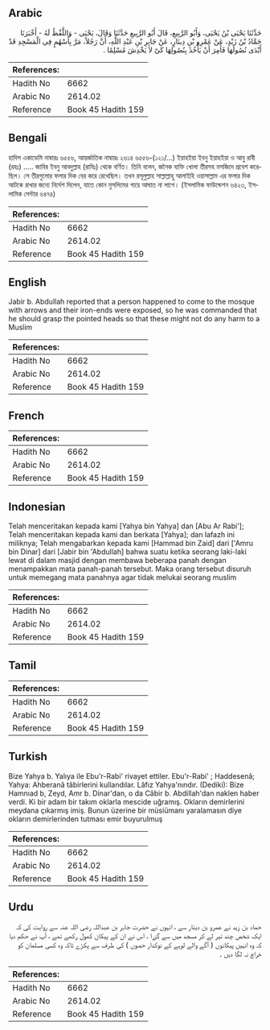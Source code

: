 ## Arabic


<div dir="rtl" lang="ar" style={{fontSize:'larger',backgroundColor:'#f8f9fa',padding:20}}>
حَدَّثَنَا يَحْيَى بْنُ يَحْيَى، وَأَبُو الرَّبِيعِ، قَالَ أَبُو الرَّبِيعِ حَدَّثَنَا وَقَالَ، يَحْيَى - وَاللَّفْظُ لَهُ - أَخْبَرَنَا حَمَّادُ بْنُ زَيْدٍ، عَنْ عَمْرِو بْنِ دِينَارٍ، عَنْ جَابِرِ بْنِ عَبْدِ اللَّهِ، أَنَّ رَجُلاً، مَرَّ بِأَسْهُمٍ فِي الْمَسْجِدِ قَدْ أَبْدَى نُصُولَهَا فَأُمِرَ أَنْ يَأْخُذَ بِنُصُولِهَا كَىْ لاَ يَخْدِشَ مُسْلِمًا ‏.‏
</div>
<div style={{backgroundColor:'#f8f9fa',padding:20, marginBottom: 10}}><table> <thead> <tr> <th>References:</th> <th></th> </tr> </thead> <tbody><tr><td>Hadith No</td><td>6662</td></tr><tr><td>Arabic No</td><td>2614.02</td></tr><tr><td>Reference</td><td>Book 45 Hadith 159</td></tr></tbody></table></div>

## Bengali


<div dir="ltr" lang="bn" style={{fontSize:'larger',backgroundColor:'#f8f9fa',padding:20}}>
হাদিস একাডেমি নাম্বারঃ ৬৫৫৬, আন্তর্জাতিক নাম্বারঃ ২৬১৪ ৬৫৫৬-(১২১/...) ইয়াহইয়া ইবনু ইয়াহইয়া ও আবু রাবী (রহঃ) ..... জাবির ইবনু আবদুল্লাহ (রাযিঃ) থেকে বর্ণিত। তিনি বলেন, জনৈক ব্যক্তি খোলা তীরসহ মসজিদে প্রবেশ করেছিল। সে তীরগুলোর ফলার দিক বের করে রেখেছিল। তখন রসূলুল্লাহ সাল্লাল্লাহু আলাইহি ওয়াসাল্লাম এর ফলার দিক আটকে রাখার জন্যে নির্দেশ দিলেন, যাতে কোন মুসলিমের গায়ে আঘাত না লাগে। (ইসলামিক ফাউন্ডেশন ৬৪২৩, ইসলামিক সেন্টার ৬৪৭৪)
</div>
<div style={{backgroundColor:'#f8f9fa',padding:20, marginBottom: 10}}><table> <thead> <tr> <th>References:</th> <th></th> </tr> </thead> <tbody><tr><td>Hadith No</td><td>6662</td></tr><tr><td>Arabic No</td><td>2614.02</td></tr><tr><td>Reference</td><td>Book 45 Hadith 159</td></tr></tbody></table></div>

## English


<div dir="ltr" lang="en" style={{fontSize:'larger',backgroundColor:'#f8f9fa',padding:20}}>
Jabir b. Abdullah reported that a person happened to come to the mosque with arrows and their iron-ends were exposed, so he was commanded that he should grasp the pointed heads so that these might not do any harm to a Muslim
</div>
<div style={{backgroundColor:'#f8f9fa',padding:20, marginBottom: 10}}><table> <thead> <tr> <th>References:</th> <th></th> </tr> </thead> <tbody><tr><td>Hadith No</td><td>6662</td></tr><tr><td>Arabic No</td><td>2614.02</td></tr><tr><td>Reference</td><td>Book 45 Hadith 159</td></tr></tbody></table></div>

## French


<div dir="ltr" lang="fr" style={{fontSize:'larger',backgroundColor:'#f8f9fa',padding:20}}>

</div>
<div style={{backgroundColor:'#f8f9fa',padding:20, marginBottom: 10}}><table> <thead> <tr> <th>References:</th> <th></th> </tr> </thead> <tbody><tr><td>Hadith No</td><td>6662</td></tr><tr><td>Arabic No</td><td>2614.02</td></tr><tr><td>Reference</td><td>Book 45 Hadith 159</td></tr></tbody></table></div>

## Indonesian


<div dir="ltr" lang="id" style={{fontSize:'larger',backgroundColor:'#f8f9fa',padding:20}}>
Telah menceritakan kepada kami [Yahya bin Yahya] dan [Abu Ar Rabi']; Telah menceritakan kepada kami dan berkata [Yahya]; dan lafazh ini miliknya; Telah mengabarkan kepada kami [Hammad bin Zaid] dari ['Amru bin Dinar] dari [Jabir bin 'Abdullah] bahwa suatu ketika seorang laki-laki lewat di dalam masjid dengan membawa beberapa panah dengan menampakkan mata panah-panah tersebut. Maka orang tersebut disuruh untuk memegang mata panahnya agar tidak melukai seorang muslim
</div>
<div style={{backgroundColor:'#f8f9fa',padding:20, marginBottom: 10}}><table> <thead> <tr> <th>References:</th> <th></th> </tr> </thead> <tbody><tr><td>Hadith No</td><td>6662</td></tr><tr><td>Arabic No</td><td>2614.02</td></tr><tr><td>Reference</td><td>Book 45 Hadith 159</td></tr></tbody></table></div>

## Tamil


<div dir="ltr" lang="ta" style={{fontSize:'larger',backgroundColor:'#f8f9fa',padding:20}}>

</div>
<div style={{backgroundColor:'#f8f9fa',padding:20, marginBottom: 10}}><table> <thead> <tr> <th>References:</th> <th></th> </tr> </thead> <tbody><tr><td>Hadith No</td><td>6662</td></tr><tr><td>Arabic No</td><td>2614.02</td></tr><tr><td>Reference</td><td>Book 45 Hadith 159</td></tr></tbody></table></div>

## Turkish


<div dir="ltr" lang="tr" style={{fontSize:'larger',backgroundColor:'#f8f9fa',padding:20}}>
Bize Yahya b. Yalıya ile Ebu'r-Rabi' rivayet ettiler. Ebu'r-Rabi' ; Haddesenâ; Yahya: Ahberanâ tâbirlerini kullandılar. Lâfız Yahya'nındır. (Dediki): Bize Hamnıad b, Zeyd, Amr b. Dinar'dan, o da Câbir b. Abdillah'dan naklen haber verdi. Ki bir adam bir takım oklarla mescide uğramış. Okların demirlerini meydana çıkarmış imiş. Bunun üzerine bir müsiümanı yaralamasın diye okların demirlerinden tutması emir buyurulmuş
</div>
<div style={{backgroundColor:'#f8f9fa',padding:20, marginBottom: 10}}><table> <thead> <tr> <th>References:</th> <th></th> </tr> </thead> <tbody><tr><td>Hadith No</td><td>6662</td></tr><tr><td>Arabic No</td><td>2614.02</td></tr><tr><td>Reference</td><td>Book 45 Hadith 159</td></tr></tbody></table></div>

## Urdu


<div dir="rtl" lang="ur" style={{fontSize:'larger',backgroundColor:'#f8f9fa',padding:20}}>
حماد بن زید نے عمرو بن دینار سے ، انہوں نے حضرت جابر بن عبداللہ رضی اللہ عنہ سے روایت کی کہ ایک شخص چند تیر لے کر مسجد میں سے گزرا ، اس نے ان کے پیکان کھول رکھے تھے ، آپ نے حکم دیا کہ وہ انہیں پیکانوں ( آگے والے لوہے کے نوکدار حصوں ) کی طرف سے پکڑے تاکہ وہ کسی مسلمان کو خراچ نہ لگا دیں ۔
</div>
<div style={{backgroundColor:'#f8f9fa',padding:20, marginBottom: 10}}><table> <thead> <tr> <th>References:</th> <th></th> </tr> </thead> <tbody><tr><td>Hadith No</td><td>6662</td></tr><tr><td>Arabic No</td><td>2614.02</td></tr><tr><td>Reference</td><td>Book 45 Hadith 159</td></tr></tbody></table></div>